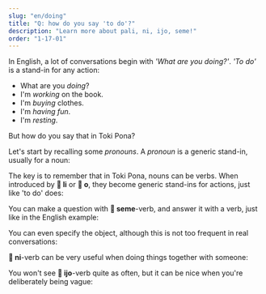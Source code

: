 ```yaml
---
slug: "en/doing"
title: "Q: how do you say 'to do'?"
description: "Learn more about pali, ni, ijo, seme!"
order: "1-17-01"
---
```



In English, a lot of conversations begin with _'What are you doing?'_. _'To do'_ is a stand-in for any action:

- What are you _doing_?
- I'm _working_ on the book.
- I'm _buying_ clothes.
- I'm _having fun_.
- I'm _resting_.

But how do you say that in Toki Pona?

Let's start by recalling some _pronouns_. A _pronoun_ is a generic stand-in, usually for a noun:

<List>
  <Word sl="ni" m="this, that" />
  <Word sl="ijo" m="something, thing, stuff" />
  <Word sl="seme" m="what? which?" />
</List>

The key is to remember that in Toki Pona, nouns can be verbs. When introduced by **󱤧 li** or **󱥄 o**, they become generic stand-ins for actions, just like 'to do' does:

<List>
  <Word sl="ni" m="to do this, to do that" />
  <Word sl="ijo" m="to do something" />
  <Word sl="seme" m="to do what?" />
</List>

You can make a question with **󱥙 seme**-verb, and answer it with a verb, just like in the English example:

<List>
  <Sentence sl="sina seme?" m="What are you doing?" />
  <Sentence sl="mi esun e len." m="I'm buying clothes." />
</List>

You can even specify the object, although this is not too frequent in real conversations:

<List>
  <Sentence sl="sina seme e len?" m="What are you doing to the clothes?" />
  <Sentence sl="mi esun e ona." m="I'm buying them." />
</List>

**󱥁 ni**-verb can be very useful when doing things together with someone:

<List>
  <Sentence sl="o pana e moku tawa soweli mi!" m="Please feed our cat!" />
  <Sentence sl="mi ni." m="I'm doing this. (= Got it! On it!)" />
</List>

You won't see **󱤌 ijo**-verb quite as often, but it can be nice when you're deliberately being vague:

<List>
  <Sentence sl="ona li seme?" m="What is she doing?" />
  <Sentence sl="ona li ijo e lipu mi!" m="She is doing something to my book!" />
</List>
